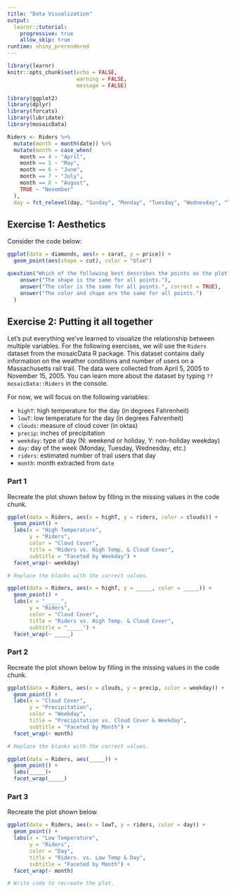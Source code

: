 ```yaml
---
title: "Data Visualization"
output: 
  learnr::tutorial:
    progressive: true
    allow_skip: true
runtime: shiny_prerendered
---
```


<!--Note:  Use development version of packrat package, so the "broken" code in the fill in the blank questions work.-->

```r
library(learnr)
knitr::opts_chunk$set(echo = FALSE, 
                      warning = FALSE, 
                      message = FALSE)
```

```r
library(ggplot2)
library(dplyr)
library(forcats)
library(lubridate)
library(mosaicData)

Riders <- Riders %>%
  mutate(month = month(date)) %>%
  mutate(month = case_when(
    month == 4 ~ "April", 
    month == 5 ~ "May", 
    month == 6 ~ "June", 
    month == 7 ~ "July", 
    month == 8 ~ "August", 
    TRUE ~ "November"
  ), 
  day = fct_relevel(day, "Sunday", "Monday", "Tuesday", "Wednesday", "Thursday", "Friday", "Saturday"))
```

## Exercise 1: Aesthetics

Consider the code below: 

```r
ggplot(data = diamonds, aes(x = carat, y = price)) +
  geom_point(aes(shape = cut), color = "blue")
```

```r
question("Which of the following best describes the points on the plot?",
    answer("The shape is the same for all points."),
    answer("The color is the same for all points.", correct = TRUE),
    answer("The color and shape are the same for all points.")
  )
```

## Exercise 2: Putting it all together

Let's put everything we've learned to visualize the relationship between multiple variables. For the following exercises, we will use the `Riders` dataset from the mosaicData R package. This dataset contains daily information on the weather conditions and number of users on a Massachusetts rail trail. The data were collected from April 5, 2005 to November 15, 2005. You can learn more about the dataset by typing `??mosaicData::Riders` in the console. 

For now, we will focus on the following variables: 

- `highT`: high temperature for the day (in degrees Fahrenheit)
- `lowT`:  low temperature for the day (in degrees Fahrenheit)
- `clouds`: measure of cloud cover (in oktas)
- `precip`: inches of precipitation
- `weekday`: type of day (N: weekend or holiday, Y: non-holiday weekday)
- `day`: day of the week (Monday, Tuesday, Wednesday, etc.)
- `riders`: estimated number of trail users that day
- `month`: month extracted from `date`

### Part 1

Recreate the plot shown below by filling in the missing values in the code chunk.

```r
ggplot(data = Riders, aes(x = highT, y = riders, color = clouds)) + 
  geom_point() + 
  labs(x = "High Temperature", 
       y = "Riders", 
       color = "Cloud Cover",
       title = "Riders vs. High Temp. & Cloud Cover", 
       subtitle = "Faceted by Weekday") +
  facet_wrap(~ weekday)
```


```r
# Replace the blanks with the correct values. 

ggplot(data = Riders, aes(x = highT, y = _____, color = _____)) + 
  geom_point() + 
  labs(x = "_____", 
       y = "Riders", 
       color = "Cloud Cover",
       title = "Riders vs. High Temp. & Cloud Cover", 
       subtitle = "_____") +
  facet_wrap(~ _____)

```

### Part 2

Recreate the plot shown below by filling in the missing values in the code chunk.

```r
ggplot(data = Riders, aes(x = clouds, y = precip, color = weekday)) + 
  geom_point() + 
  labs(x = "Cloud Cover", 
       y = "Precipitation", 
       color = "Weekday",
       title = "Precipitation vs. Cloud Cover & Weekday", 
       subtitle = "Faceted by Month") +
  facet_wrap(~ month)
```

```r
# Replace the blanks with the correct values. 

ggplot(data = Riders, aes(_____)) + 
  geom_point() + 
  labs(_____)+
  facet_wrap(_____)
```

### Part 3

Recreate the plot shown below. 

```r
ggplot(data = Riders, aes(x = lowT, y = riders, color = day)) + 
  geom_point() + 
  labs(x = "Low Temperature", 
       y = "Riders", 
       color = "Day",
       title = "Riders. vs. Low Temp & Day", 
       subtitle = "Faceted by Month") +
  facet_wrap(~ month)
```

```r
# Write code to recreate the plot.

```

